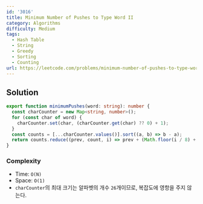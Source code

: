 ```yaml
---
id: '3016'
title: Minimum Number of Pushes to Type Word II
category: Algorithms
difficulty: Medium
tags:
  - Hash Table
  - String
  - Greedy
  - Sorting
  - Counting
url: https://leetcode.com/problems/minimum-number-of-pushes-to-type-word-ii
---
```


## Solution

```typescript filename="solution.ts" copy
export function minimumPushes(word: string): number {
  const charCounter = new Map<string, number>();
  for (const char of word) {
    charCounter.set(char, (charCounter.get(char) ?? 0) + 1);
  }
  const counts = [...charCounter.values()].sort((a, b) => b - a);
  return counts.reduce((prev, count, i) => prev + (Math.floor(i / 8) + 1) * count, 0);
}
```

### Complexity

- Time: `O(N)`
- Space: `O(1)`
- `charCounter`의 최대 크기는 알파벳의 개수 `26`개이므로, 복잡도에 영항을 주지 않는다.
